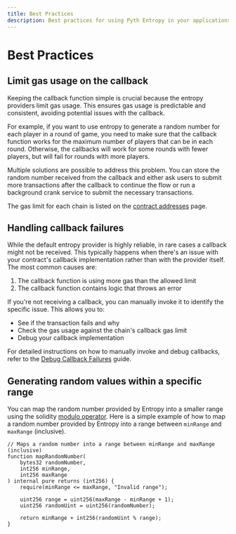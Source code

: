 ```yaml
---
title: Best Practices
description: Best practices for using Pyth Entropy in your applications
---
```


# Best Practices

## Limit gas usage on the callback

Keeping the callback function simple is crucial because the entropy providers limit gas usage.
This ensures gas usage is predictable and consistent, avoiding potential issues with the callback.

For example, if you want to use entropy to generate a random number for each player in a round of game,
you need to make sure that the callback function works for the maximum number of players that can be in each round.
Otherwise, the callbacks will work for some rounds with fewer players, but will fail for rounds with more players.

Multiple solutions are possible to address this problem. You can store the random number received from the callback and
either ask users to submit more transactions after the callback to continue the flow or run a background crank service
to submit the necessary transactions.

The gas limit for each chain is listed on the [contract addresses](contract-addresses) page.

## Handling callback failures

While the default entropy provider is highly reliable, in rare cases a callback might not be received. This typically happens when there's an issue with your contract's callback implementation rather than with the provider itself. The most common causes are:

1. The callback function is using more gas than the allowed limit
2. The callback function contains logic that throws an error

If you're not receiving a callback, you can manually invoke it to identify the specific issue. This allows you to:

- See if the transaction fails and why
- Check the gas usage against the chain's callback gas limit
- Debug your callback implementation

For detailed instructions on how to manually invoke and debug callbacks, refer to the [Debug Callback Failures](debug-callback-failures) guide.

## Generating random values within a specific range

You can map the random number provided by Entropy into a smaller range using the solidity [modulo operator](https://docs.soliditylang.org/en/latest/types.html#modulo).
Here is a simple example of how to map a random number provided by Entropy into a range between `minRange` and `maxRange` (inclusive).

```solidity
// Maps a random number into a range between minRange and maxRange (inclusive)
function mapRandomNumber(
    bytes32 randomNumber,
    int256 minRange,
    int256 maxRange
) internal pure returns (int256) {
    require(minRange <= maxRange, "Invalid range");

    uint256 range = uint256(maxRange - minRange + 1);
    uint256 randomUint = uint256(randomNumber);

    return minRange + int256(randomUint % range);
}
```
